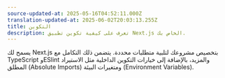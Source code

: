 ```yaml
---
source-updated-at: 2025-05-16T04:52:11.000Z
translation-updated-at: 2025-06-02T20:03:13.255Z
title: التكوين
description: تعرف على كيفية تكوين تطبيق Next.js الخاص بك.
---
```


يسمح لك Next.js بتخصيص مشروعك لتلبية متطلبات محددة. يتضمن ذلك التكامل مع TypeScript وESlint والمزيد، بالإضافة إلى خيارات التكوين الداخلية مثل الاستيراد المطلق (Absolute Imports) ومتغيرات البيئة (Environment Variables).